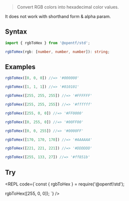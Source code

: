 
> Convert RGB colors into hexadecimal color values.

<Callout type="warning">
It does not work with shorthand form & alpha param.
</Callout>

## Syntax

```ts
import { rgbToHex } from '@opentf/std';

rgbToHex(rgb: [number, number, number]): string;
```

## Examples

```ts
rgbToHex([0, 0, 0]) //=> '#000000'

rgbToHex([1, 1, 1]) //=> '#010101'

rgbToHex([255, 255, 255]) //=> '#FFFFFF'

rgbToHex([255, 255, 255]) //=> '#ffffff'

rgbToHex([255, 0, 0]) //=> '#FF0000'

rgbToHex([0, 255, 0]) //=> '#00FF00'

rgbToHex([0, 0, 255]) //=> '#0000FF'

rgbToHex([170, 170, 170]) //=> '#AAAAAA'

rgbToHex([221, 221, 221]) //=> '#DDDDDD'

rgbToHex([255, 133, 27]) //=> '#ff851b'
```

## Try

<REPL code={`const { rgbToHex } = require('@opentf/std');

rgbToHex([255, 0, 0]);
`} />